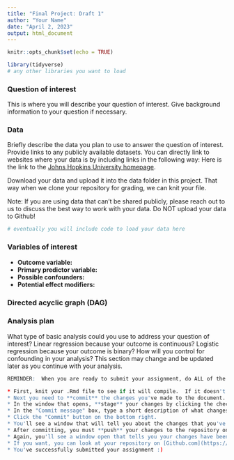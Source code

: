 ```yaml
---
title: "Final Project: Draft 1"
author: "Your Name"
date: "April 2, 2023"
output: html_document
---
```


```r
knitr::opts_chunk$set(echo = TRUE)
```

```r
library(tidyverse)
# any other libraries you want to load
```

### Question of interest

This is where you will describe your question of interest.  Give background information to your question if necessary.

### Data

Briefly describe the data you plan to use to answer the question of interest.  Provide links to any publicly available datasets. You can directly link to websites where your data is by including links in the following way: Here is the link to the [Johns Hopkins University homepage](https://www.jhu.edu/){target="_blank"}.

Download your data and upload it into the data folder in this project. That way when we clone your repository for grading, we can knit your file.

Note: If you are using data that can't be shared publicly, please reach out to us to discuss the best way to work with your data. Do NOT upload your data to Github!

```r
# eventually you will include code to load your data here
```

### Variables of interest

* **Outcome variable:**
* **Primary predictor variable:**
* **Possible confounders:**
* **Potential effect modifiers:**

### Directed acyclic graph (DAG)

### Analysis plan

What type of basic analysis could you use to address your question of interest?  Linear regression because your outcome is continuous?  Logistic regression because your outcome is binary?  How will you control for confounding in your analysis?  This section may change and be updated later as you continue with your analysis.


```r
REMINDER:  When you are ready to submit your assignment, do ALL of the following:

* First, knit your .Rmd file to see if it will compile.  If it doesn't knit, you can still follow the steps below to submit your assignment, but please try to resolve the knitting issues before you submit.  You can reach out to us at phbiostats@jhu.edu for help!
* Next you need to **commit** the changes you've made to the document.  Click the colorful Git button at the top of the RStudio window and select "Commit" from the menu.
* In the window that opens, **stage** your changes by clicking the check boxes next to the Rmd file.
* In the "Commit message" box, type a short description of what changes you've made, something like: `Completed assignment`
* Click the "Commit" button on the bottom right.
* You'll see a window that will tell you about the changes that you've made.  Click "Close" to close the window.  You've successfully committed! You can close this commit window now.
* After committing, you must **push** your changes to the repository on Github.  Do this by clicking the colorful Git button again and select "Push Branch".  
* Again, you'll see a window open that tells you your changes have been pushed!
* If you want, you can look at your repository on [Github.com](https://github.com/) and should be able to see your changes there!  
* You've successfully submitted your assignment :)
```
